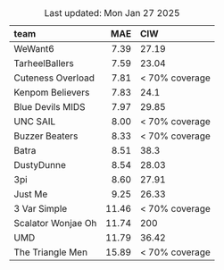 Table: Last updated: Mon Jan 27 2025

|team               |   MAE|CIW            |
|:------------------|-----:|:--------------|
|WeWant6            |  7.39|27.19          |
|TarheelBallers     |  7.59|23.04          |
|Cuteness Overload  |  7.81|< 70% coverage |
|Kenpom Believers   |  7.83|24.1           |
|Blue Devils MIDS   |  7.97|29.85          |
|UNC SAIL           |  8.00|< 70% coverage |
|Buzzer Beaters     |  8.33|< 70% coverage |
|Batra              |  8.51|38.3           |
|DustyDunne         |  8.54|28.03          |
|3pi                |  8.60|27.91          |
|Just Me            |  9.25|26.33          |
|3 Var Simple       | 11.46|< 70% coverage |
|Scalator Wonjae Oh | 11.74|200            |
|UMD                | 11.79|36.42          |
|The Triangle Men   | 15.89|< 70% coverage |
